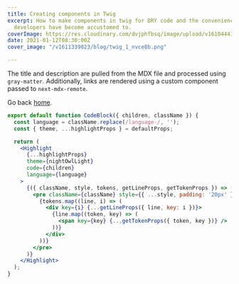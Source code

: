 ```yaml
---
title: Creating components in Twig
excerpt: How to make components in twig for DRY code and the convenience us JavaScript
  developers have become accustomed to.
coverImage: https://res.cloudinary.com/dvjphfbsq/image/upload/v1610444157/blog/Screenshot_2021-01-12_at_10.07.18_AM_dnr1zk.png
date: 2021-01-12T08:30:00Z
cover_image: "/v1611339823/blog/twig_1_nvce8b.png"

---
```

The title and description are pulled from the MDX file and processed using `gray-matter`. Additionally, links are rendered using a custom component passed to `next-mdx-remote`.

Go back [home](/).

```jsx
export default function CodeBlock({ children, className }) {
  const language = className.replace(/language-/, '');
  const { theme, ...highlightProps } = defaultProps;

  return (
    <Highlight
      {...highlightProps}
      theme={nightOwlLight}
      code={children}
      language={language}
    >
      {({ className, style, tokens, getLineProps, getTokenProps }) => (
        <pre className={className} style={{ ...style, padding: '20px' }}>
          {tokens.map((line, i) => (
            <div key={i} {...getLineProps({ line, key: i })}>
              {line.map((token, key) => (
                <span key={key} {...getTokenProps({ token, key })} />
              ))}
            </div>
          ))}
        </pre>
      )}
    </Highlight>
  );
}
```